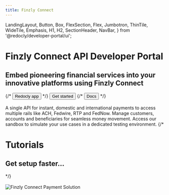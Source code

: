 ```yaml
---
title: Finzly Connect
---
```


  LandingLayout,
  Button,
  Box,
  FlexSection,
  Flex,
  Jumbotron,
  ThinTile,
  WideTile,
  Emphasis,
  H1,
  H2,
  SectionHeader,
  NavBar,
} from '@redocly/developer-portal/ui';




<Jumbotron>
  <NavBar location={props.location} standalone={false} />
  <H1>Finzly Connect API Developer Portal</H1>
  <H2>Embed pioneering financial services into your innovative platforms using Finzly Connect</H2>
  <Flex p={20} justifyContent="center">
    {/* <Button size="xlarge" to="#">
      Redocly app
    </Button> */}
     <Button variant="outlined" class="ok" size="xlarge" to="developer-portal/index.md">
      Get started
    </Button>
    {/* <Button variant="outlined" size="xlarge" to="#">
      Docs
    </Button> */}
  </Flex>
</Jumbotron>
<Box my={25}>
<br/><br/>
 <FlexSection justifyContent="space-around" flexWrap="wrap">
    <ThinTile to="developer-portal/overviewSection.md" icon={icon1} header="Payment APIs" class="main-link">
       A single API for instant, domestic and international payments to access multiple rails like ACH, Fedwire, RTP and FedNow.
    </ThinTile>
    <ThinTile to="developer-portal/accounts.md" icon={launchFastIcon} header="Customer APIs" class="main-link">
       Manage customers, accounts and beneficiaries for seamless money movement.
    </ThinTile>
    <ThinTile to="openapi/paymentapi/tag/Payments/" icon={sandboxicon} header="Try Finzly Connect" class="main-link">
       Access our sandbox to simulate your use cases in a dedicated testing environment.
    </ThinTile>	
  </FlexSection>
  {/* <Jumbotron parallaxEffect bgImage={icon1}>
    <H1>Tutorials</H1>
    <H2>Get setup faster...</H2>
  </Jumbotron> */} 
</Box>
<br><br>
<img
  src={paymentNetwork}
  title="Payment APIs"
  alt="Finzly Connect Payment Solution"
  style="display: block; margin: 0 auto" 
  align="center"
/>

